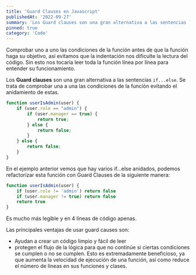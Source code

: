 ```yaml
---
title: 'Guard Clauses en Javascript'
publishedAt: '2022-09-27'
summary: 'Los Guard clauses son una gran alternativa a las sentencias `if...else`.'
pinned: true
category: 'Code'
---
```


Comprobar uno a uno las condiciones de la función antes de que la función haga su objetivo, así evitamos que la indentación nos dificulte la lectura del código. Sin esto nos tocaría leer toda la función línea por línea para entender su funcionamiento.

Los **Guard clauses** son una gran alternativa a las sentencias `if...else`.
Se trata de comprobar una a una las condiciones de la función evitando el anidamiento de estas.

```javascript
function userIsAdmin(user) {
	if (user.role == "admin") {
		if (user.manager == true) {
			return true;
		} else {
			return false;
		}
	} else {
		return false;
	}
}
```

En el ejemplo anterior vemos que hay varios if...else anidados, podemos refactorizar esta función con Guard Clauses de la siguiente manera:

```javascript
function userIsAdmin(user) {
	if (user.role != 'admin') return false
	if (user.manager != true) return false
	return true
}
```

Es mucho más legible y en 4 líneas de código apenas.

Las principales ventajas de usar guard causes son:
- Ayudan a crear un código limpio y fácil de leer
- protegen el flujo de la lógica para que no continúe si ciertas condiciones se cumplen o no se cumplen. Esto es extremadamente beneficioso, ya que aumenta la velocidad de ejecución de una función, así como reduce el número de líneas en sus funciones y clases.

